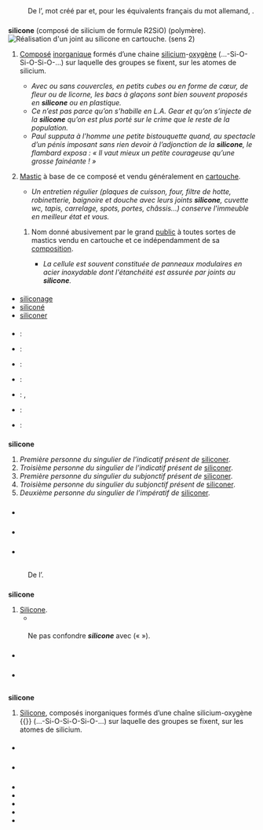 {{voir|siliconé}}

== {{langue|fr}} ==
=== {{S|étymologie}} ===
: {{date|lang=fr|1863}} De l’{{étyl|de|fr|mot=Silikon}}, mot créé par {{w|Friedrich Wöhler}} {{source|''Sur les combinaisons du silicium avec l’oxygène et l’hydrogène'' ds ''Ann. chim. et phys.'', t. 69, page 224}} et, pour les équivalents français du mot allemand, {{composé de|silicium|-one|lang=fr}}.

=== {{S|nom|fr}} ===
{{fr-rég|si.li.kon}}
'''silicone''' {{pron|si.li.kon|fr}} {{f}} (composé de silicium de formule R2SiO) {{m}} (polymère).
[[File:Etanchéification de la bouche d'entrée des déchets et sortie du gaz.jpg|thumb|Réalisation d'un joint au silicone en cartouche. (sens 2)]]
# {{lexique|chimie|fr}} [[composé|Composé]] [[inorganique]] formés d’une chaine [[silicium]]-[[oxygène]] (…-Si-O-Si-O-Si-O-…) sur laquelle des groupes se fixent, sur les atomes de silicium.
#* ''Avec ou sans couvercles, en petits cubes ou en forme de cœur, de fleur ou de licorne, les bacs à glaçons sont bien souvent proposés en '''silicone''' ou en plastique.'' {{source|Katia Cosse, ''50 règles d’or pour vivre sans plastique'', 2020, page 59}}
#* ''Ce n’est pas parce qu’on s’habille en L.A. Gear et qu’on s’injecte de la '''silicone''' qu’on est plus porté sur le crime que le reste de la population.'' {{source|Kyra Davis, ''Sexe, meurtres et cappuccino'', Harlequin, 2007}}
#* ''Paul supputa à l’homme une petite bistouquette quand, au spectacle d’un pénis imposant sans rien devoir à l’adjonction de la '''silicone''', le flambard exposa : « Il vaut mieux un petite courageuse qu’une grosse fainéante ! »'' {{source|Alain Babanini, ''Le Collecteur des quotidiens'', [[à compte d’auteur]] (Lulu.com), p.10}}
# {{par extension|fr}} [[mastic|Mastic]] à base de ce composé et vendu généralement en [[cartouche]].
#* ''Un entretien régulier (plaques de cuisson, four, filtre de hotte, robinetterie, baignoire et douche avec leurs joints '''silicone''', cuvette wc, tapis, carrelage, spots, portes, châssis...) conserve l'immeuble en meilleur état et vous.'' {{source|Pierre Jammar , ''Tout savoir sur les dégâts locatifs'', Éd. Édipro, 2014}}
## {{par extension|fr}} Nom donné abusivement par le grand [[public#fr-nom-2|public]] à toutes sortes de mastics vendu en cartouche et ce indépendamment de sa [[composition]].
##* ''La cellule est souvent constituée de panneaux modulaires en acier inoxydable dont l'étanchéité est assurée par joints au '''silicone'''.'' {{source| Camille Knockaert, ''Le fumage du poisson'', Éd. Ifremer, 2002}}


==== {{S|dérivés}} ====
* [[siliconage]]
* [[siliconé]]
* [[siliconer]]

==== {{S|traductions}} ====
{{trad-début|Composé inorganique|1}}
* {{T|de}} : {{trad+|de|Silikon|n}}
* {{T|en}} : {{trad+|en|silicone}}
* {{T|hr}} : {{trad+|hr|silikon}}
* {{T|it}} : {{trad+|it|silicone|m}}
* {{T|ja}} : {{trad-|ja|シリコーン|tr=shirikōn}}, {{trad+|ja|シリコン|tr=shirikon}}
* {{T|se}} : {{trad|se|silikona}}
* {{T|cs}} : {{trad-|cs|silikon|m}}
{{trad-fin}}

=== {{S|verbe|fr|flexion}} ===
{{fr-verbe-flexion|siliconer|ind.p.1s=oui|ind.p.3s=oui|sub.p.1s=oui|sub.p.3s=oui|imp.p.2s=oui}}
'''silicone''' {{pron|si.li.kon|fr}}
# ''Première personne du singulier de l’indicatif présent de'' [[siliconer]].
# ''Troisième personne du singulier de l’indicatif présent de'' [[siliconer]].
# ''Première personne du singulier du subjonctif présent de'' [[siliconer]].
# ''Troisième personne du singulier du subjonctif présent de'' [[siliconer]].
# ''Deuxième personne du singulier de l’impératif de'' [[siliconer]].

=== {{S|prononciation}} ===
* {{écouter|lang=fr|France (Lyon)||audio=LL-Q150 (fra)-Lyokoï-silicone.wav}}

=== {{S|voir aussi}} ===
* {{Wikipédia}}

=== {{S|références}} ===
* {{R:TLFi}}

== {{langue|en}} ==
=== {{S|étymologie}} ===
: {{date|lang=en}} De l’{{étyl|de|en|mot=Silikon}}.

=== {{S|nom|en}} ===
{{en-nom-rég|ˈsɪl.ɪ.ˌkəʊn}}
'''silicone''' {{pron|ˈsɪl.ɪ.ˌkəʊn|en}}
# [[silicone#fr|Silicone]].
#* {{exemple|lang=en}}

==== {{S|notes}} ====
: Ne pas confondre '''''silicone''''' avec ''{{lien|silicon|en}}'' (« {{lien|silicium}} »).

=== {{S|prononciation}} ===
* {{écouter|lang=en|Royaume-Uni (Sud de l'Angleterre)||audio=LL-Q1860 (eng)-Vealhurl-silicone.wav}}

=== {{S|voir aussi}} ===
* {{Wikipédia|lang=en}}

== {{langue|it}} ==

=== {{S|étymologie}} ===
: {{ébauche-étym|it}}

=== {{S|adjectif|it}} ===
{{it-flexion|si.li.ˈko.n}}
'''silicone''' {{pron|si.li.ˈko.ne|it}} {{m}}
# {{lexique|chimie|it}} [[#fr|Silicone]], composés inorganiques formés d’une chaîne silicium-oxygène {{}} (…-Si-O-Si-O-Si-O-…) sur laquelle des groupes se fixent, sur les atomes de silicium.

==== {{S|dérivés}} ====
* {{lien|siliconare|it|sens=siliconer}}

=== {{S|voir aussi}} ===
* {{WP|lang=it}}

=== {{S|références}} ===
* {{R:ALDO}}
* {{R:De Mauro}}
* {{R:Olivetti}}
* {{R:SDAS}}
* {{R:Treccani}}

